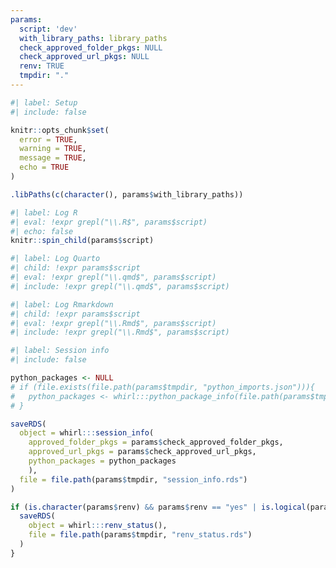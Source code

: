 ```yaml
---
params:
  script: 'dev'
  with_library_paths: library_paths
  check_approved_folder_pkgs: NULL
  check_approved_url_pkgs: NULL
  renv: TRUE
  tmpdir: "."
---
```


```r
#| label: Setup
#| include: false

knitr::opts_chunk$set(
  error = TRUE,
  warning = TRUE,
  message = TRUE,
  echo = TRUE
)

.libPaths(c(character(), params$with_library_paths))
```

```r
#| label: Log R
#| eval: !expr grepl("\\.R$", params$script)
#| echo: false
knitr::spin_child(params$script)
```

```r
#| label: Log Quarto
#| child: !expr params$script
#| eval: !expr grepl("\\.qmd$", params$script)
#| include: !expr grepl("\\.qmd$", params$script)
```

```r
#| label: Log Rmarkdown
#| child: !expr params$script
#| eval: !expr grepl("\\.Rmd$", params$script)
#| include: !expr grepl("\\.Rmd$", params$script)
```

<!-- ```{python} -->
<!-- #| label: Log Python -->
<!-- #| file: !expr params$script -->
<!-- #| eval: !expr grepl("\\.py$", params$script) -->
<!-- #| include: !expr grepl("\\.py$", params$script) -->
<!-- ``` -->

<!-- ```{python} -->
<!-- #| label: Python modules -->
<!-- #| file: !expr file.path(params$tmpdir, "python_modules.py") -->
<!-- #| eval: !expr grepl("\\.py$", params$script) -->
<!-- #| echo: false -->
<!-- ``` -->

```r
#| label: Session info
#| include: false

python_packages <- NULL
# if (file.exists(file.path(params$tmpdir, "python_imports.json"))){
#   python_packages <- whirl:::python_package_info(file.path(params$tmpdir, "python_imports.json"))
# }

saveRDS(
  object = whirl:::session_info(
    approved_folder_pkgs = params$check_approved_folder_pkgs, 
    approved_url_pkgs = params$check_approved_url_pkgs, 
    python_packages = python_packages
    ),
  file = file.path(params$tmpdir, "session_info.rds")
)

if (is.character(params$renv) && params$renv == "yes" | is.logical(params$renv) && params$renv) {
  saveRDS(
    object = whirl:::renv_status(),
    file = file.path(params$tmpdir, "renv_status.rds")
  )
}
```
